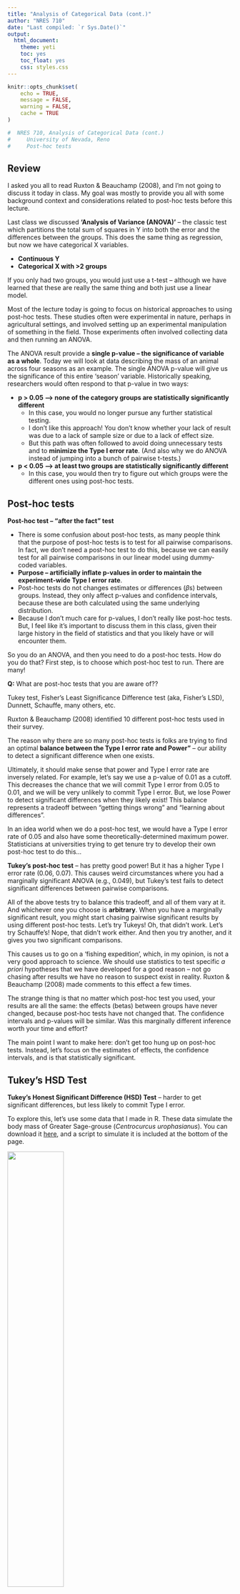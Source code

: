 ```yaml
---
title: "Analysis of Categorical Data (cont.)"
author: "NRES 710"
date: "Last compiled: `r Sys.Date()`"
output: 
  html_document: 
    theme: yeti
    toc: yes
    toc_float: yes
    css: styles.css
---
```


```r

knitr::opts_chunk$set(
	echo = TRUE,
	message = FALSE,
	warning = FALSE,
	cache = TRUE
)
```

```r

#  NRES 710, Analysis of Categorical Data (cont.)
#     University of Nevada, Reno
#     Post-hoc tests

```

## Review

I asked you all to read Ruxton & Beauchamp (2008), and I'm not going to discuss it today in class. My goal was mostly to provide you all with some background context and considerations related to post-hoc tests before this lecture.

Last class we discussed **'Analysis of Variance (ANOVA)'** -- the classic test which partitions the total sum of squares in Y into both the error and the differences between the groups. This does the same thing as regression, but now we have categorical X variables.

- **Continuous Y**
- **Categorical X with >2 groups**

If you only had two groups, you would just use a t-test -- although we have learned that these are really the same thing and both just use a linear model.

Most of the lecture today is going to focus on historical approaches to using post-hoc tests. These studies often were experimental in nature, perhaps in agricultural settings, and involved setting up an experimental manipulation of something in the field. Those experiments often involved collecting data and then running an ANOVA.

The ANOVA result provide a **single p-value -- the significance of variable as a whole**. Today we will look at data describing the mass of an animal across four seasons as an example. The single ANOVA p-value will give us the significance of this entire 'season' variable. Historically speaking, researchers would often respond to that p-value in two ways:

- **p > 0.05 --> none of the category groups are statistically significantly different**
  - In this case, you would no longer pursue any further statistical testing.
  - I don't like this approach! You don't know whether your lack of result was due to a lack of sample size or due to a lack of effect size.
  - But this path was often followed to avoid doing unnecessary tests and to **minimize the Type I error rate**. (And also why we do ANOVA instead of jumping into a bunch of pairwise t-tests.)
- **p < 0.05 --> at least two groups are statistically significantly different**
  - In this case, you would then try to figure out which groups were the different ones using post-hoc tests.
  
## Post-hoc tests
  
**Post-hoc test -- "after the fact" test**

- There is some confusion about post-hoc tests, as many people think that the purpose of post-hoc tests is to test for all pairwise comparisons. In fact, we don't need a post-hoc test to do this, because we can easily test for all pairwise comparisons in our linear model using dummy-coded variables.
- **Purpose -- artificially inflate p-values in order to maintain the experiment-wide Type I error rate**.
- Post-hoc tests do not changes estimates or differences ($\beta$s) between groups. Instead, they only affect p-values and confidence intervals, because these are both calculated using the same underlying distribution.
- Because I don't much care for p-values, I don't really like post-hoc tests. But, I feel like it's important to discuss them in this class, given their large history in the field of statistics and that you likely have or will encounter them.

So you do an ANOVA, and then you need to do a post-hoc tests. How do you do that? First step, is to choose which post-hoc test to run. There are many!

**Q:** What are post-hoc tests that you are aware of??

Tukey test, Fisher's Least Significance Difference test (aka, Fisher's LSD), Dunnett, Schauffe, many others, etc.

Ruxton & Beauchamp (2008) identified 10 different post-hoc tests used in their survey.

The reason why there are so many post-hoc tests is folks are trying to find an optimal **balance between the Type I error rate and Power"** -- our ability to detect a significant difference when one exists.

Ultimately, it should make sense that power and Type I error rate are inversely related. For example, let's say we use a p-value of 0.01 as a cutoff. This decreases the chance that we will commit Type I error from 0.05 to 0.01, and we will be very unlikely to commit Type I error. But, we lose Power to detect significant differences when they likely exist! This balance represents a tradeoff between "getting things wrong" and "learning about differences".

In an idea world when we do a post-hoc test, we would have a Type I error rate of 0.05 and also have some theoretically-determined maximum power. Statisticians at universities trying to get tenure try to develop their own post-hoc test to do this...

**Tukey's post-hoc test** -- has pretty good power! But it has a higher Type I error rate (0.06, 0.07). This causes weird circumstances where you had a marginally significant ANOVA (e.g., 0.049), but Tukey's test fails to detect significant differences between pairwise comparisons.

All of the above tests try to balance this tradeoff, and all of them vary at it. And whichever one you choose is **arbitrary**. When you have a marginally significant result, you might start chasing pairwise significant results by using different post-hoc tests. Let's try Tukeys! Oh, that didn't work. Let's try Schauffe's! Nope, that didn't work either. And then you try another, and it gives you two significant comparisons.

This causes us to go on a 'fishing expedition', which, in my opinion, is not a very good approach to science. We should use statistics to test specific *a priori* hypotheses that we have developed for a good reason -- not go chasing after results we have no reason to suspect exist in reality. Ruxton & Beauchamp (2008) made comments to this effect a few times.

The strange thing is that no matter which post-hoc test you used, your results are all the same: the effects (betas) between groups have never changed, because post-hoc tests have not changed that. The confidence intervals and p-values will be similar. Was this marginally different inference worth your time and effort?

The main point I want to make here: don't get too hung up on post-hoc tests. Instead, let's focus on the estimates of effects, the confidence intervals, and is that statistically significant.

## Tukey's HSD Test

**Tukey's Honest Significant Difference (HSD) Test** -- harder to get significant differences, but less likely to commit Type I error.

To explore this, let's use some data that I made in R. These data simulate the body mass of Greater Sage-grouse (*Centrocurcus urophasianus*). You can download it [here](lecture_9_seasons.csv), and a script to simulate it is included at the bottom of the page.

![](../pictures/pic_grouse.png){width=50%}

Picture: Bert Filemyr

Let's take a look at it now.

```r
# Load and examine the data
datum <- read.csv("lecture_9_seasons.csv")
head(datum)

```
**Y-variable -- mass**

**X-variable -- season (4 groups)**

The data have the mass of animals measured in four different season: spring, summer, fall, and winter. We have a categorical X-variable "Season", and also dummy-coded variables for each of the individual seasons.

### The number of comparisons

Our goal is to estimate if mass of the animal is different between the seasons. How many comparisons might we need to make?

Here's a trick to do it!

Fall
Spring
Summer
Winter

1) Draw a line connecting all the neighbors.
2) Draw a line connecting all the two-neighbors away.
3) Draw a line connecting all the three-neighbors away.
4) Etc.
5) Then add up all the lines!

In this case, we might have to do **6 pairwise comparisons**.

### Linear model

Let's write out our linear model:

**$Mass = \beta_0 + \beta_1 Spring + \beta_2 Summer + \beta_3 Winter + \epsilon \sim N(0, \sigma)$**

**Review each of the betas**

- \beta_0 -- average mass in the fall
- \beta_1 -- difference in mass between spring and fall
- \beta_2 -- difference in mass between summer and fall
- \beta_3 -- difference in mass between winter and fall
- If we want to know other differences, we have to change the references and re-run.

What are the 'true' values?

- **$\beta_0$ = 4.6**
- **$\beta_1$ = $\beta_2$ = -0.6**
- **$\beta_3$ = -0.05**

### Analysis in R

Let's analyze these data in R:

```r
# Plot the data
datum$Season <- factor(datum$Season)
plot(Mass ~ Season, data = datum)

# Fit a linear model
results <- lm(Mass ~ Season, data = datum)
summary(results)

```

Because we only have one variable ('Season'), the p-value in the bottom right is the same as the p-value we would get running an ANOVA. This gives us the significance of the season variable as a whole: it tells us that at least two groups within this variale are different from each other.

When we examining the significance of effects within the model, we can see that mass in the Spring is different from Fall and that mass in the Summer is different from Fall.

**Trick question:** Is Winter different from Fall?

Yes, it is! We simulated it to have an effect of -0.05. However, we are not able to detect that effect with this statistical analysis. We need to be careful to not distinguish biological from statistical significance. We know that Winter is different from Fall, we made the data.

**Q:** If we wanted to be sure to detect this, what would we have to do? Increase our sample size.

Betas are all pretty close to truth.

**Q:** How would we test for the difference between Spring and Summer?

Change the reference.

```r
# Fit a linear model
results2 <- lm(Mass ~ relevel(Season, ref="Summer"), data = datum)
summary(results2)

```

Now we can see other differences: summer and spring, summer and winter.

We just have to re-run this one more time to get the final comparison that we need.

### Tukey's HSD

Let's start by examining the help file for 'TukeyHSD()'.

```r
# Help file
help(TukeyHSD)

# Tukey requires an ANOVA output
results3 <- aov(Mass ~ Season, data = datum) # or
results3 <- aov(results)
summary(results3)

# This analysis is so simple that it doesn't even have a summary file. Run it directly.
TukeyHSD(results3)

```

Let's compare that to our original 'lm()' results:
```r
summary(results)

```

- The difference between spring and fall is: -0.57
- The difference between summer and fall is: -0.59
- Point being: Tukey's HSD does not change the betas!

The 'diff' is the difference between the groups. The first columns tells us those exact differences: e.g., "Spring - Fall".

We can use the 'lwr' and 'upr' to calculate 95% CI, as we have done before.

Let's look at the p-values.

- Winter-to-Fall was 0.358, but Tukey's says it is 0.79.
- Etc.

Tukey's causes **p-values get larger**.

Let's look at confidence intervals:

```r
TukeyHSD(results3)
confint(results)

```

Compare Spring-Fall from both outputs.

```r
# Spring to Fall
(-0.63274618 - -0.5149456)/2 # LM
(-0.65152888 - -0.49616295)/2 #Tukey

```

Tukey causes **confidence intervals to become wider**.

**Takehome:** Both the p-values and confidence intervals have become artificially inflated.

### Cautionary tale

Sometimes people take a categorical variable and they turn it into a continuous variable. This can be dangerous! Take a look:

```r
# Look at the second to last column
head(datum)

```

They then run a model with that as the predictor variable.

```r
# Run a 'lm()' with that
results4 <- lm(Mass ~ SeasonN, data = datum)
summary(results4)

```

Season is significant! They write that in their paper and send it in for publication and they are done. 

But they made a lot of errors here. 

- First, they focused too much on p-values.
- If they would have been thinking about effects between groups (betas), they might have realized the issue.

**Q:** What did R do?

It ran a regression with two continuous variables, X as a continuous variable. This assumes there is a linear relationship between 1, 2, 3, 4 and mass. That might be valid... but it isn't!

```r
# Scatterplot
plot(Mass ~ SeasonN, data = datum)

```

**Q:** How do we know it ran it as a regression?

It only gave us a single beta, and it only used 1 degree of freedom (should have been 3).

A post-hoc test... won't work:

```r
# Scatterplot
#TukeyHSD(aov(results4)) # doesn't work!
# Error in `TukeyHSD.aov()`:
# ! no factors in the fitted model



```

R is trying to tell us that 'Season' is not a number -- it is a 'factor'.

**factor -- a categorical X-variable**

**covariate -- a continuous X-variable in a statistical model**

Two terms we should be aware of.

## Summary

We need to know that there are these things called 'post-hoc tests'.

They try to maintain the 'experiment-wide error rate' (0.05 Type 1 error rate), and are still used a lot, particularly in classic agricultural or fisheries journals if you have done a manipulative experiment.

As you build more complicated models that have more complicated models (with both categorical and continuous variables), post-hoc tests won't work.

Bonferonni corrections (basic math) can be used if absolutely necessary.

<br>

## Truth

Here is code to simulate the data we analyzed in this lecture.

```r
####################### 'Truth' ######################## 
### Lecture 9: code to simulate data for post-hoc tests 

# Set the seed for reproducibility
set.seed(123)

# Simulate X-variable
n <- 80
x <- factor(c(rep("Spring", n/4), rep("Summer", n/4), rep("Winter", n/4), rep("Fall", n/4)))

# Season as a numeric
SeasonN <- as.numeric(factor(x, levels = c("Fall", "Winter", "Spring", "Summer")))

# Simulate error
error <- rnorm(n, mean = 0, sd = 0.1)

# Create dummy-coded variables
dummy <- model.matrix(~ x - 1)
colnames(dummy) <- c("Fall", "Spring", "Summer", "Winter")

# Create the dataframe
datum <- data.frame(Season = x, error = error, dummy, SeasonN)

# Calculate Y-variable
y <- 4.6 - (0.6 * datum$Spring) - (0.6 * datum$Summer) - (0.05 * datum$Winter) + error

# Create dataframe
datum <- cbind(datum, Mass = y)

# Save the CSV file
write.csv(datum, "lecture_9_seasons.csv", row.names = FALSE)
```

[--go to next lecture--](lecture_10.html)

